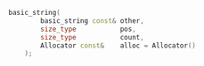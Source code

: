 ```cpp
basic_string(
		basic_string const&	other,
		size_type			pos,
		size_type			count,
		Allocator const&	alloc = Allocator()
	);
```